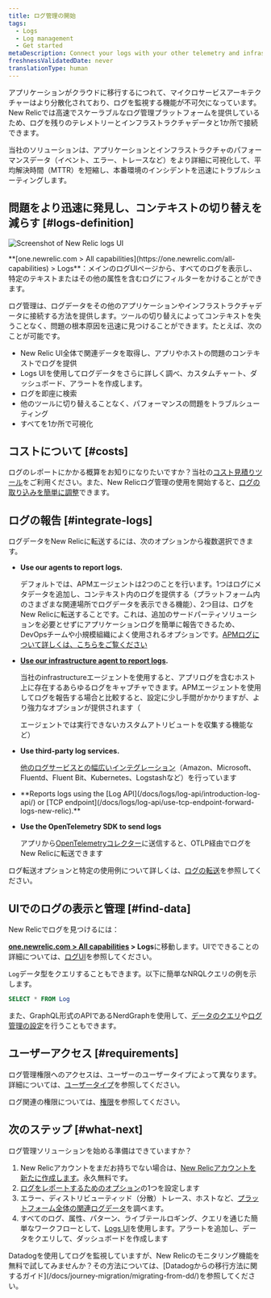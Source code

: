 ```yaml
---
title: ログ管理の開始
tags:
  - Logs
  - Log management
  - Get started
metaDescription: Connect your logs with your other telemetry and infrastructure data with the log management capabilities in New Relic.
freshnessValidatedDate: never
translationType: human
---
```



アプリケーションがクラウドに移行するにつれて、マイクロサービスアーキテクチャーはより分散化されており、ログを監視する機能が不可欠になっています。New Relicでは高速でスケーラブルなログ管理プラットフォームを提供しているため、ログを残りのテレメトリーとインフラストラクチャデータと1か所で接続できます。

当社の<InlinePopover type="logs"/>ソリューションは、アプリケーションとインフラストラクチャのパフォーマンスデータ（イベント、エラー、トレースなど）をより詳細に可視化して、平均解決時間（MTTR）を短縮し、本番環境のインシデントを迅速にトラブルシューティングします。

## 問題をより迅速に発見し、コンテキストの切り替えを減らす [#logs-definition]

<img
  title="Screenshot of New Relic logs UI"
  alt="Screenshot of New Relic logs UI"
  src={logsMainLogsUi}
/>

<figcaption>
  <DNT>**[one.newrelic.com > All capabilities](https://one.newrelic.com/all-capabilities) > Logs**</DNT>：メインのログUIページから、すべてのログを表示し、特定のテキストまたはその他の属性を含むログにフィルターをかけることができます。
</figcaption>

ログ管理は、ログデータをその他のアプリケーションやインフラストラクチャデータに接続する方法を提供します。ツールの切り替えによってコンテキストを失うことなく、問題の根本原因を迅速に見つけることができます。たとえば、次のことが可能です。

* New Relic UI全体で関連データを取得し、アプリやホストの問題のコンテキストでログを提供
* Logs UIを使用してログデータをさらに詳しく調べ、カスタムチャート、ダッシュボード、アラートを作成します。
* ログを即座に検索
* 他のツールに切り替えることなく、パフォーマンスの問題をトラブルシューティング
* すべてを1か所で可視化

## コストについて [#costs]

ログのレポートにかかる概算をお知りになりたいですか？当社の[コスト見積りツール](https://newrelic.com/blog/nerdlog/estimate-data-cost)をご利用ください。また、New Relicログ管理の使用を開始すると、[ログの取り込みを簡単に調整](/docs/data-apis/manage-data/manage-data-coming-new-relic)できます。

## ログの報告 [#integrate-logs]

ログデータをNew Relicに転送するには、次のオプションから複数選択できます。

* <DNT>**Use our <InlinePopover type="apm"/>agents to report logs.**</DNT>

  デフォルトでは、APMエージェントは2つのことを行います。1つはログにメタデータを追加し、コンテキスト内のログを提供する（プラットフォーム内のさまざまな関連場所でログデータを表示できる機能）、2つ目は、ログをNew Relicに転送することです。これは、追加のサードパーティソリューションを必要とせずにアプリケーションログを簡単に報告できるため、DevOpsチームや小規模組織によく使用されるオプションです。[APMログについて詳しくは、こちらをご覧ください](/docs/apm/new-relic-apm/getting-started/get-started-logs-context)

* <DNT>**[Use our infrastructure agent to report logs](/docs/logs/forward-logs/forward-your-logs-using-infrastructure-agent).**</DNT>

  当社のinfrastructureエージェントを使用すると、アプリログを含むホスト上に存在するあらゆるログをキャプチャできます。APMエージェントを使用してログを報告する場合と比較すると、設定に少し手間がかかりますが、より強力なオプションが提供されます（

  <InlinePopover type="apm"/>

  エージェントでは実行できないカスタムアトリビュートを収集する機能など）

* <DNT>**Use third-party log services.**</DNT>

  [他のログサービスとの幅広いインテグレーション](/docs/logs/forward-logs/enable-log-management-new-relic)（Amazon、Microsoft、Fluentd、Fluent Bit、Kubernetes、Logstashなど）を行っています

* <DNT>
    **Reports logs using the [Log API](/docs/logs/log-api/introduction-log-api/) or [TCP endpoint](/docs/logs/log-api/use-tcp-endpoint-forward-logs-new-relic).**
  </DNT>

* <DNT>**Use the OpenTelemetry SDK to send logs**</DNT>

  アプリから[OpenTelemetryコレクター](/docs/more-integrations/open-source-telemetry-integrations/opentelemetry/best-practices/opentelemetry-best-practices-logs)に送信すると、OTLP経由でログをNew Relicに転送できます

ログ転送オプションと特定の使用例について詳しくは、[ログの転送](/docs/logs/forward-logs/enable-log-management-new-relic)を参照してください。

## UIでのログの表示と管理 [#find-data]

New Relicでログを見つけるには：

<DNT>**[one.newrelic.com > All capabilities](https://one.newrelic.com/all-capabilities) > Logs**</DNT>に移動します。UIでできることの詳細については、[ログUI](/docs/logs/ui-data/use-logs-ui)を参照してください。

`Log`データ型をクエリすることもできます。以下に簡単なNRQLクエリの例を示します。

```sql
SELECT * FROM Log
```

また、GraphQL形式のAPIであるNerdGraphを使用して、[データのクエリ](/docs/apis/nerdgraph/examples/nerdgraph-nrql-tutorial)や[ログ管理の設定](/docs/apis/nerdgraph/examples/nerdgraph-log-parsing-rules-tutorial)を行うこともできます。

## ユーザーアクセス [#requirements]

ログ管理権限へのアクセスは、ユーザーのユーザータイプによって異なります。詳細については、[ユーザータイプ](/docs/accounts/accounts-billing/new-relic-one-user-management/user-type#user-type-capabilities)を参照してください。

ログ関連の権限については、[権限](/docs/accounts/accounts-billing/new-relic-one-user-management/user-permissions#logs)を参照してください。

## 次のステップ [#what-next]

ログ管理ソリューションを始める準備はできていますか？

1. New Relicアカウントをまだお持ちでない場合は、[New Relicアカウントを新たに作成します](https://newrelic.com/signup)。永久無料です。
2. [ログをレポートするためのオプション](#integrate-logs)の1つを設定します
3. エラー、ディストリビューティッド（分散）トレース、ホストなど、[プラットフォーム全体の関連ログデータ](/docs/apm/new-relic-apm/getting-started/get-started-logs-context#response-time-example)を調べます。
4. すべてのログ、属性、パターン、ライブテールロギング、クエリを通じた簡単なワークフローとして、[Logs UI](/docs/logs/ui-data/use-logs-ui)を使用します。アラートを追加し、データをクエリして、ダッシュボードを作成します

<Callout variant="tip">
  Datadogを使用してログを監視していますが、New Relicのモニタリング機能を無料で試してみませんか？その方法については、[Datadogからの移行方法に関するガイド](/docs/journey-migration/migrating-from-dd/)を参照してください。
</Callout>